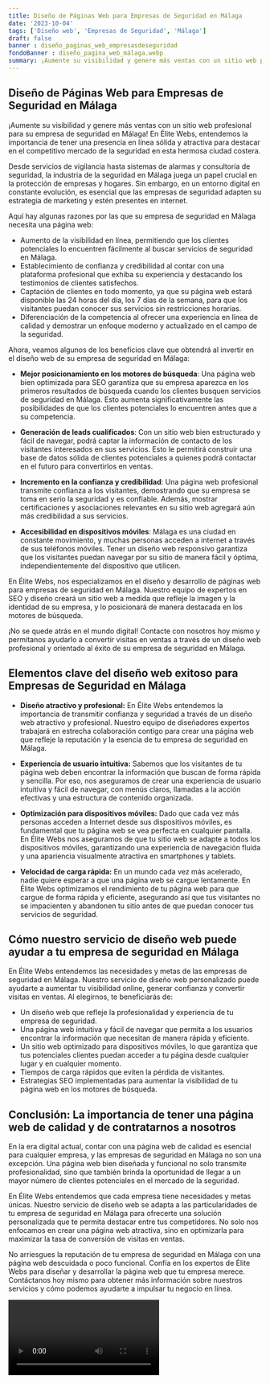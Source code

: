 ```yaml
---
title: Diseño de Páginas Web para Empresas de Seguridad en Málaga
date: '2023-10-04'
tags: ['Diseño web', 'Empresas de Seguridad', 'Málaga']
draft: false
banner : diseño_paginas_web_empresasdeseguridad
fondoBanner : diseño_pagina_web_málaga.webp
summary: ¡Aumente su visibilidad y genere más ventas con un sitio web profesional para su empresa de seguridad en Málaga! En Élite Webs, entendemos la importancia de tener una presencia en línea sólida y atractiva para destacar en el competitivo mercado de la seguridad en esta hermosa ciudad costera.
---
```


## Diseño de Páginas Web para Empresas de Seguridad en Málaga

¡Aumente su visibilidad y genere más ventas con un sitio web profesional para su empresa de seguridad en Málaga! En Élite Webs, entendemos la importancia de tener una presencia en línea sólida y atractiva para destacar en el competitivo mercado de la seguridad en esta hermosa ciudad costera.

Desde servicios de vigilancia hasta sistemas de alarmas y consultoría de seguridad, la industria de la seguridad en Málaga juega un papel crucial en la protección de empresas y hogares. Sin embargo, en un entorno digital en constante evolución, es esencial que las empresas de seguridad adapten su estrategia de marketing y estén presentes en internet.

Aquí hay algunas razones por las que su empresa de seguridad en Málaga necesita una página web:

- Aumento de la visibilidad en línea, permitiendo que los clientes potenciales lo encuentren fácilmente al buscar servicios de seguridad en Málaga.
- Establecimiento de confianza y credibilidad al contar con una plataforma profesional que exhiba su experiencia y destacando los testimonios de clientes satisfechos.
- Captación de clientes en todo momento, ya que su página web estará disponible las 24 horas del día, los 7 días de la semana, para que los visitantes puedan conocer sus servicios sin restricciones horarias.
- Diferenciación de la competencia al ofrecer una experiencia en línea de calidad y demostrar un enfoque moderno y actualizado en el campo de la seguridad.

Ahora, veamos algunos de los beneficios clave que obtendrá al invertir en el diseño web de su empresa de seguridad en Málaga:

- **Mejor posicionamiento en los motores de búsqueda**: Una página web bien optimizada para SEO garantiza que su empresa aparezca en los primeros resultados de búsqueda cuando los clientes busquen servicios de seguridad en Málaga. Esto aumenta significativamente las posibilidades de que los clientes potenciales lo encuentren antes que a su competencia.

- **Generación de leads cualificados**: Con un sitio web bien estructurado y fácil de navegar, podrá captar la información de contacto de los visitantes interesados en sus servicios. Esto le permitirá construir una base de datos sólida de clientes potenciales a quienes podrá contactar en el futuro para convertirlos en ventas.

- **Incremento en la confianza y credibilidad**: Una página web profesional transmite confianza a los visitantes, demostrando que su empresa se toma en serio la seguridad y es confiable. Además, mostrar certificaciones y asociaciones relevantes en su sitio web agregará aún más credibilidad a sus servicios.

- **Accesibilidad en dispositivos móviles**: Málaga es una ciudad en constante movimiento, y muchas personas acceden a internet a través de sus teléfonos móviles. Tener un diseño web responsivo garantiza que los visitantes puedan navegar por su sitio de manera fácil y óptima, independientemente del dispositivo que utilicen.

En Élite Webs, nos especializamos en el diseño y desarrollo de páginas web para empresas de seguridad en Málaga. Nuestro equipo de expertos en SEO y diseño creará un sitio web a medida que refleje la imagen y la identidad de su empresa, y lo posicionará de manera destacada en los motores de búsqueda.

¡No se quede atrás en el mundo digital! Contacte con nosotros hoy mismo y permítanos ayudarlo a convertir visitas en ventas a través de un diseño web profesional y orientado al éxito de su empresa de seguridad en Málaga.

<GifSeo />

<Cta />

## Elementos clave del diseño web exitoso para Empresas de Seguridad en Málaga

- **Diseño atractivo y profesional:** En Élite Webs entendemos la importancia de transmitir confianza y seguridad a través de un diseño web atractivo y profesional. Nuestro equipo de diseñadores expertos trabajará en estrecha colaboración contigo para crear una página web que refleje la reputación y la esencia de tu empresa de seguridad en Málaga.

- **Experiencia de usuario intuitiva:** Sabemos que los visitantes de tu página web deben encontrar la información que buscan de forma rápida y sencilla. Por eso, nos aseguramos de crear una experiencia de usuario intuitiva y fácil de navegar, con menús claros, llamadas a la acción efectivas y una estructura de contenido organizada.

- **Optimización para dispositivos móviles:** Dado que cada vez más personas acceden a Internet desde sus dispositivos móviles, es fundamental que tu página web se vea perfecta en cualquier pantalla. En Élite Webs nos aseguramos de que tu sitio web se adapte a todos los dispositivos móviles, garantizando una experiencia de navegación fluida y una apariencia visualmente atractiva en smartphones y tablets.

- **Velocidad de carga rápida:** En un mundo cada vez más acelerado, nadie quiere esperar a que una página web se cargue lentamente. En Élite Webs optimizamos el rendimiento de tu página web para que cargue de forma rápida y eficiente, asegurando así que tus visitantes no se impacienten y abandonen tu sitio antes de que puedan conocer tus servicios de seguridad.

## Cómo nuestro servicio de diseño web puede ayudar a tu empresa de seguridad en Málaga

En Élite Webs entendemos las necesidades y metas de las empresas de seguridad en Málaga. Nuestro servicio de diseño web personalizado puede ayudarte a aumentar tu visibilidad online, generar confianza y convertir visitas en ventas. Al elegirnos, te beneficiarás de:

- Un diseño web que refleje la profesionalidad y experiencia de tu empresa de seguridad.
- Una página web intuitiva y fácil de navegar que permita a los usuarios encontrar la información que necesitan de manera rápida y eficiente.
- Un sitio web optimizado para dispositivos móviles, lo que garantiza que tus potenciales clientes puedan acceder a tu página desde cualquier lugar y en cualquier momento.
- Tiempos de carga rápidos que eviten la pérdida de visitantes.
- Estrategias SEO implementadas para aumentar la visibilidad de tu página web en los motores de búsqueda.

## Conclusión: La importancia de tener una página web de calidad y de contratarnos a nosotros

En la era digital actual, contar con una página web de calidad es esencial para cualquier empresa, y las empresas de seguridad en Málaga no son una excepción. Una página web bien diseñada y funcional no solo transmite profesionalidad, sino que también brinda la oportunidad de llegar a un mayor número de clientes potenciales en el mercado de la seguridad.

En Élite Webs entendemos que cada empresa tiene necesidades y metas únicas. Nuestro servicio de diseño web se adapta a las particularidades de tu empresa de seguridad en Málaga para ofrecerte una solución personalizada que te permita destacar entre tus competidores. No solo nos enfocamos en crear una página web atractiva, sino en optimizarla para maximizar la tasa de conversión de visitas en ventas.

No arriesgues la reputación de tu empresa de seguridad en Málaga con una página web descuidada o poco funcional. Confía en los expertos de Élite Webs para diseñar y desarrollar la página web que tu empresa merece. Contáctanos hoy mismo para obtener más información sobre nuestros servicios y cómo podemos ayudarte a impulsar tu negocio en línea.

<Video />

<CtaBot job='Empresas de Seguridad' city='Málaga'/>

<Gmaps query='Málaga+españa+maps' />